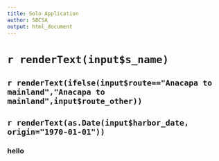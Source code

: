 ```yaml
---
title: Solo Application
author: SBCSA
output: html_document
---
```


<h1>`r renderText(input$s_name)`</h1>
<h2>`r renderText(ifelse(input$route=="Anacapa to mainland","Anacapa to mainland",input$route_other))`</h2>
<h2>`r renderText(as.Date(input$harbor_date, origin="1970-01-01"))`</h2>

### hello